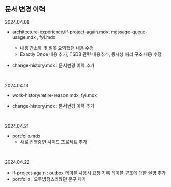 ## 문서 변경 이력

2024.04.08

- architecture-experience/if-project-again.mdx, message-queue-usage.mdx , fyi.mdx 
  - 내용 간소화 및 잘못 요약했던 내용 수정
  - Exactly Once 내용 추가, TSDB 관련 내용추가, 동시성 처리 구조 내용 수정

- change-history.mdx : 문서변경 이력 추가

 <br/>



2024.04.13

- work-history/retire-reason.mdx, fyi.mdx

- change-history.mdx : 문서변경 이력 추가

<br/>



2024.04.21

- portfolio.mdx 
  - 새로 진행중인 사이드 프로젝트 추가

<br/>



2024.04.22

- if-project-again : outbox 테이블 사용시 요청 기록 테이블 구조에 대한 설명 추가
- portfolio : 오두방정스러웠던 문구 제거
